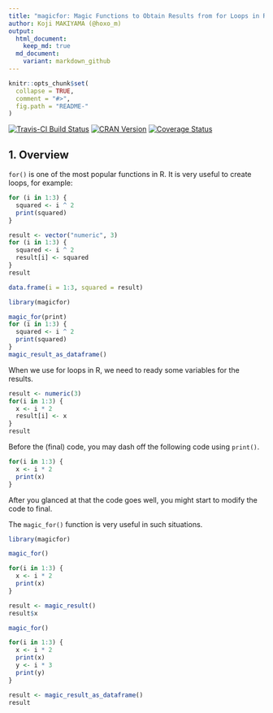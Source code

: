 ```yaml
---
title: "magicfor: Magic Functions to Obtain Results from for Loops in R"
author: Koji MAKIYAMA (@hoxo_m)
output: 
  html_document:
    keep_md: true
  md_document:
    variant: markdown_github
---
```


<!-- README.md is generated from README.Rmd. Please edit that file -->

```r
knitr::opts_chunk$set(
  collapse = TRUE,
  comment = "#>",
  fig.path = "README-"
)
```

[![Travis-CI Build Status](https://travis-ci.org/hoxo-m/magicfor.svg?branch=master)](https://travis-ci.org/hoxo-m/magicfor)
[![CRAN Version](http://www.r-pkg.org/badges/version/magicfor)](https://cran.r-project.org/package=magicfor)
[![Coverage Status](https://coveralls.io/repos/github/hoxo-m/magicfor/badge.svg?branch=master)](https://coveralls.io/github/hoxo-m/magicfor?branch=master)

## 1. Overview

`for()` is one of the most popular functions in R.
It is very useful to create loops, for example:

```r
for (i in 1:3) {
  squared <- i ^ 2
  print(squared)
}
```

```r
result <- vector("numeric", 3)
for (i in 1:3) {
  squared <- i ^ 2
  result[i] <- squared
}
result
```

```r
data.frame(i = 1:3, squared = result)
```

```r
library(magicfor)

magic_for(print)
for (i in 1:3) {
  squared <- i ^ 2
  print(squared)
}
magic_result_as_dataframe()
```

When we use for loops in R, we need to ready some variables for the results.

```r
result <- numeric(3)
for(i in 1:3) {
  x <- i * 2
  result[i] <- x
}
result
```

Before the (final) code, you may dash off the following code using `print()`.

```r
for(i in 1:3) {
  x <- i * 2
  print(x)
}
```

After you glanced at that the code goes well, you might start to modify the code to final.

The `magic_for()` function is very useful in such situations.

```r
library(magicfor)

magic_for()

for(i in 1:3) {
  x <- i * 2
  print(x)
}

result <- magic_result()
result$x
```

```r
magic_for()

for(i in 1:3) {
  x <- i * 2
  print(x)
  y <- i * 3
  print(y)
}

result <- magic_result_as_dataframe()
result
```

